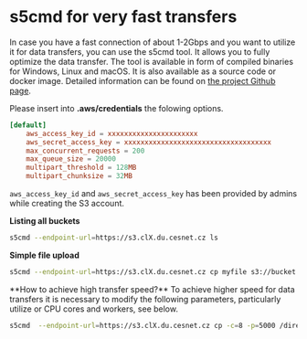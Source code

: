 # s5cmd for very fast transfers

In case you have a fast connection of about 1-2Gbps and you want to utilize it for data transfers, you can use the s5cmd tool. It allows you to fully optimize the data transfer. The tool is available in form of compiled binaries for Windows, Linux and macOS. It is also available as a source code or docker image. Detailed information can be found on [the project Github page](https://github.com/peak/s5cmd).

Please insert into **.aws/credentials** the folowing options.
```conf filename=".aws/credentials" copy
[default]
    aws_access_key_id = xxxxxxxxxxxxxxxxxxxxxx
    aws_secret_access_key = xxxxxxxxxxxxxxxxxxxxxxxxxxxxxxxxxxxx
    max_concurrent_requests = 200
    max_queue_size = 20000
    multipart_threshold = 128MB
    multipart_chunksize = 32MB
```

`aws_access_key_id` and `aws_secret_access_key` has been provided by admins while creating the S3 account.

**Listing all buckets**
```bash
s5cmd --endpoint-url=https://s3.clX.du.cesnet.cz ls
```

**Simple file upload**
```bash
s5cmd --endpoint-url=https://s3.clX.du.cesnet.cz cp myfile s3://bucket
```
<Callout type="info" emoji="ℹ️">
**How to achieve high transfer speed?**
To achieve higher speed for data transfers it is necessary to modify the following parameters, particularly utilize or CPU cores and workers, see below.
</Callout>

```bash
s5cmd  --endpoint-url=https://s3.clX.du.cesnet.cz cp -c=8 -p=5000 /directory/big-file s3://bucket
```
